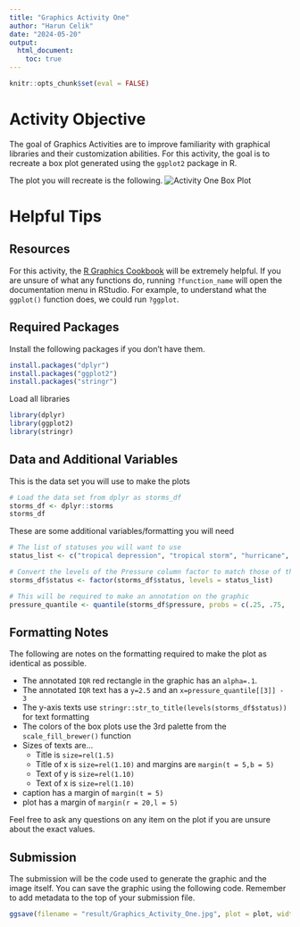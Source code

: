 ```yaml
---
title: "Graphics Activity One"
author: "Harun Celik"
date: "2024-05-20"
output: 
  html_document:
    toc: true
---
```


```r
knitr::opts_chunk$set(eval = FALSE)
```


# Activity Objective
 
The goal of Graphics Activities are to improve familiarity with graphical libraries
and their customization abilities. For this activity, the goal is to recreate
a box plot generated using the `ggplot2` package in R.

The plot you will recreate is the following.
![Activity One Box Plot](imgs/Graphics_Activity_One.jpg)

# Helpful Tips
## Resources

For this activity, the [R Graphics Cookbook](https://r-graphics.org/) will be extremely helpful.
If you are unsure of what any functions do, running `?function_name` will open the documentation menu
in RStudio. For example, to understand what the `ggplot()` function does, we could run `?ggplot`.

## Required Packages

Install the following packages if you don't have them.
```r
install.packages("dplyr")
install.packages("ggplot2")
install.packages("stringr")
```

Load all libraries
```r
library(dplyr)
library(ggplot2)
library(stringr)
```

## Data and Additional Variables

This is the data set you will use to make the plots
```r
# Load the data set from dplyr as storms_df
storms_df <- dplyr::storms
storms_df
```

These are some additional variables/formatting you will need
```r
# The list of statuses you will want to use
status_list <- c("tropical depression", "tropical storm", "hurricane", "extratropical")

# Convert the levels of the Pressure column factor to match those of the status_list
storms_df$status <- factor(storms_df$status, levels = status_list)

# This will be required to make an annotation on the graphic
pressure_quantile <- quantile(storms_df$pressure, probs = c(.25, .75, .5))
```

## Formatting Notes

The following are notes on the formatting required to make the plot as identical as possible.

- The annotated `IQR` red rectangle in the graphic has an `alpha=.1`.
- The annotated `IQR` text has a `y=2.5` and an `x=pressure_quantile[[3]] - 3`
- The y-axis texts use `stringr::str_to_title(levels(storms_df$status))` for text formatting
- The colors of the box plots use the 3rd palette from the `scale_fill_brewer()` function
- Sizes of texts are... 
  - Title is `size=rel(1.5)`
  - Title of x is `size=rel(1.10)` and margins are `margin(t = 5,b = 5)`
  - Text of y is `size=rel(1.10)`
  - Text of x is `size=rel(1.10)`
- caption has a margin of `margin(t = 5)`
- plot has a margin of `margin(r = 20,l = 5)`
  
Feel free to ask any questions on any item on the plot if you are unsure about the exact values.

## Submission

The submission will be the code used to generate the graphic and the image itself. You can 
save the graphic using the following code. Remember to add metadata to the top of 
your submission file.
```r
ggsave(filename = "result/Graphics_Activity_One.jpg", plot = plot, width = 10, height = 8, units = "in", dpi = 300)
```



